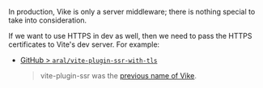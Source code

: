 In production, Vike is only a server middleware; there is nothing special to take into consideration.

If we want to use HTTPS in dev as well, then we need to pass the HTTPS certificates to Vite's dev server. For example:
 - [GitHub > `aral/vite-plugin-ssr-with-tls`](https://github.com/aral/vite-plugin-ssr-with-tls)
   > vite-plugin-ssr was the [previous name of Vike](https://vite-plugin-ssr.com/vike).
